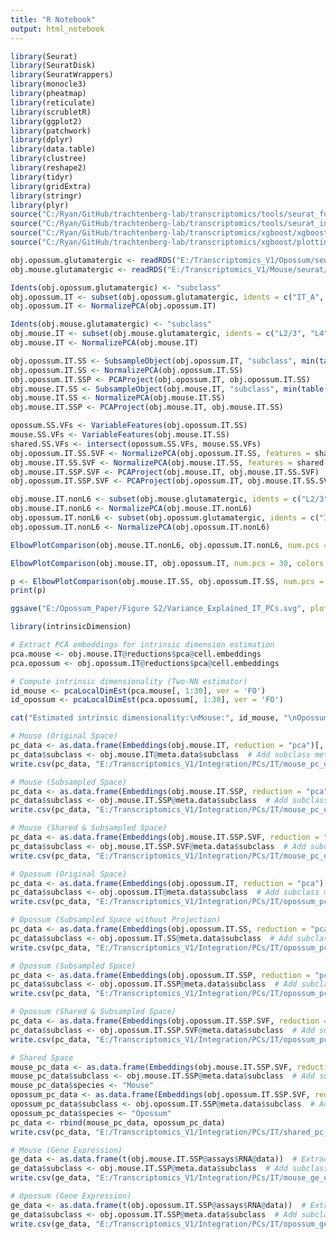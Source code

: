 ```yaml
---
title: "R Notebook"
output: html_notebook
---
```



```r

library(Seurat)
library(SeuratDisk)
library(SeuratWrappers)
library(monocle3)
library(pheatmap)
library(reticulate)
library(scrubletR)
library(ggplot2)
library(patchwork)
library(dplyr)
library(data.table)
library(clustree)
library(reshape2)
library(tidyr)
library(gridExtra)
library(stringr)
library(plyr)
source("C:/Ryan/GitHub/trachtenberg-lab/transcriptomics/tools/seurat_functions.R")
source("C:/Ryan/GitHub/trachtenberg-lab/transcriptomics/tools/seurat_integration_functions.R")
source("C:/Ryan/GitHub/trachtenberg-lab/transcriptomics/xgboost/xgboost_train.R")
source("C:/Ryan/GitHub/trachtenberg-lab/transcriptomics/xgboost/plottingFxns.R")

obj.opossum.glutamatergic <- readRDS("E:/Transcriptomics_V1/Opossum/seurat/opossum_v1_glutamatergic_processed.rds")
obj.mouse.glutamatergic <- readRDS("E:/Transcriptomics_V1/Mouse/seurat/mouse_v1_P38_glutamatergic_processed.rds")

```


```r

Idents(obj.opossum.glutamatergic) <- "subclass"
obj.opossum.IT <- subset(obj.opossum.glutamatergic, idents = c("IT_A", "IT_B", "IT_C", "IT_D"))
obj.opossum.IT <- NormalizePCA(obj.opossum.IT)

Idents(obj.mouse.glutamatergic) <- "subclass"
obj.mouse.IT <- subset(obj.mouse.glutamatergic, idents = c("L2/3", "L4", "L5IT", "L6IT"))
obj.mouse.IT <- NormalizePCA(obj.mouse.IT)

```


```r

obj.opossum.IT.SS <- SubsampleObject(obj.opossum.IT, "subclass", min(table(obj.opossum.IT$subclass)))
obj.opossum.IT.SS <- NormalizePCA(obj.opossum.IT.SS)
obj.opossum.IT.SSP <- PCAProject(obj.opossum.IT, obj.opossum.IT.SS)
obj.mouse.IT.SS <- SubsampleObject(obj.mouse.IT, "subclass", min(table(obj.mouse.IT$subclass)))
obj.mouse.IT.SS <- NormalizePCA(obj.mouse.IT.SS)
obj.mouse.IT.SSP <- PCAProject(obj.mouse.IT, obj.mouse.IT.SS)

opossum.SS.VFs <- VariableFeatures(obj.opossum.IT.SS)
mouse.SS.VFs <- VariableFeatures(obj.mouse.IT.SS)
shared.SS.VFs <- intersect(opossum.SS.VFs, mouse.SS.VFs)
obj.opossum.IT.SS.SVF <- NormalizePCA(obj.opossum.IT.SS, features = shared.SS.VFs)
obj.mouse.IT.SS.SVF <- NormalizePCA(obj.mouse.IT.SS, features = shared.SS.VFs)
obj.mouse.IT.SSP.SVF <- PCAProject(obj.mouse.IT, obj.mouse.IT.SS.SVF)
obj.opossum.IT.SSP.SVF <- PCAProject(obj.opossum.IT, obj.mouse.IT.SS.SVF)

```


```r

obj.mouse.IT.nonL6 <- subset(obj.mouse.glutamatergic, idents = c("L2/3", "L4", "L5IT"))
obj.mouse.IT.nonL6 <- NormalizePCA(obj.mouse.IT.nonL6)
obj.opossum.IT.nonL6 <- subset(obj.opossum.glutamatergic, idents = c("IT_A", "IT_B", "IT_C"))
obj.opossum.IT.nonL6 <- NormalizePCA(obj.opossum.IT.nonL6)

ElbowPlotComparison(obj.mouse.IT.nonL6, obj.opossum.IT.nonL6, num.pcs = 30, colors = c('#AAAAAA', '#C692B8'))

```


```r

ElbowPlotComparison(obj.mouse.IT, obj.opossum.IT, num.pcs = 30, colors = c('#AAAAAA', '#C692B8'))

```


```r

p <- ElbowPlotComparison(obj.mouse.IT.SS, obj.opossum.IT.SS, num.pcs = 30, colors = c('#AAAAAA', '#C692B8'))
print(p)

ggsave("E:/Opossum_Paper/Figure S2/Variance_Explained_IT_PCs.svg", plot = p, width = 5, height = 3)

```


```r

library(intrinsicDimension)

# Extract PCA embeddings for intrinsic dimension estimation
pca.mouse <- obj.mouse.IT@reductions$pca@cell.embeddings
pca.opossum <- obj.opossum.IT@reductions$pca@cell.embeddings

# Compute intrinsic dimensionality (Two-NN estimator)
id_mouse <- pcaLocalDimEst(pca.mouse[, 1:30], ver = 'FO')
id_opossum <- pcaLocalDimEst(pca.opossum[, 1:30], ver = 'FO')

cat("Estimated intrinsic dimensionality:\nMouse:", id_mouse, "\nOpossum:", id_opossum)

```


```r

# Mouse (Original Space)
pc_data <- as.data.frame(Embeddings(obj.mouse.IT, reduction = "pca")[, 1:30])  # Extract first 3 PCs
pc_data$subclass <- obj.mouse.IT@meta.data$subclass  # Add subclass metadata
write.csv(pc_data, "E:/Transcriptomics_V1/Integration/PCs/IT/mouse_pc_data_with_subclass.csv", row.names = FALSE)

# Mouse (Subsampled Space)
pc_data <- as.data.frame(Embeddings(obj.mouse.IT.SSP, reduction = "pca")[, 1:30])  # Extract first 3 PCs
pc_data$subclass <- obj.mouse.IT.SSP@meta.data$subclass  # Add subclass metadata
write.csv(pc_data, "E:/Transcriptomics_V1/Integration/PCs/IT/mouse_pc_data_subsample_with_subclass.csv", row.names = FALSE)

# Mouse (Shared & Subsampled Space)
pc_data <- as.data.frame(Embeddings(obj.mouse.IT.SSP.SVF, reduction = "pca")[, 1:30])  # Extract first 3 PCs
pc_data$subclass <- obj.mouse.IT.SSP.SVF@meta.data$subclass  # Add subclass metadata
write.csv(pc_data, "E:/Transcriptomics_V1/Integration/PCs/IT/mouse_pc_data_shared_subsample_with_subclass.csv", row.names = FALSE)

# Opossum (Original Space)
pc_data <- as.data.frame(Embeddings(obj.opossum.IT, reduction = "pca")[, 1:30])  # Extract first 3 PCs
pc_data$subclass <- obj.opossum.IT@meta.data$subclass  # Add subclass metadata
write.csv(pc_data, "E:/Transcriptomics_V1/Integration/PCs/IT/opossum_pc_data_with_subclass.csv", row.names = FALSE)

# Opossum (Subsampled Space without Projection)
pc_data <- as.data.frame(Embeddings(obj.opossum.IT.SS, reduction = "pca")[, 1:30])  # Extract first 3 PCs
pc_data$subclass <- obj.opossum.IT.SS@meta.data$subclass  # Add subclass metadata
write.csv(pc_data, "E:/Transcriptomics_V1/Integration/PCs/IT/opossum_pc_data_subsample_noproject_with_subclass.csv", row.names = FALSE)

# Opossum (Subsampled Space)
pc_data <- as.data.frame(Embeddings(obj.opossum.IT.SSP, reduction = "pca")[, 1:30])  # Extract first 3 PCs
pc_data$subclass <- obj.opossum.IT.SSP@meta.data$subclass  # Add subclass metadata
write.csv(pc_data, "E:/Transcriptomics_V1/Integration/PCs/IT/opossum_pc_data_subsample_with_subclass.csv", row.names = FALSE)

# Opossum (Shared & Subsampled Space)
pc_data <- as.data.frame(Embeddings(obj.opossum.IT.SSP.SVF, reduction = "pca")[, 1:30])  # Extract first 3 PCs
pc_data$subclass <- obj.opossum.IT.SSP.SVF@meta.data$subclass  # Add subclass metadata
write.csv(pc_data, "E:/Transcriptomics_V1/Integration/PCs/IT/opossum_pc_data_shared_subsample_with_subclass.csv", row.names = FALSE)

# Shared Space
mouse_pc_data <- as.data.frame(Embeddings(obj.mouse.IT.SSP.SVF, reduction = "pca")[, 1:30])  # Extract first 3 PCs
mouse_pc_data$subclass <- obj.mouse.IT.SSP@meta.data$subclass  # Add subclass metadata
mouse_pc_data$species <- "Mouse"
opossum_pc_data <- as.data.frame(Embeddings(obj.opossum.IT.SSP.SVF, reduction = "pca")[, 1:30])  # Extract first 3 PCs
opossum_pc_data$subclass <- obj.opossum.IT.SSP@meta.data$subclass  # Add subclass metadata
opossum_pc_data$species <- "Opossum"
pc_data <- rbind(mouse_pc_data, opossum_pc_data)
write.csv(pc_data, "E:/Transcriptomics_V1/Integration/PCs/IT/shared_pc_data_subsample_with_subclass.csv", row.names = FALSE)

```


```r

# Mouse (Gene Expression)
ge_data <- as.data.frame(t(obj.mouse.IT.SSP@assays$RNA@data))  # Extract first 3 PCs
ge_data$subclass <- obj.mouse.IT.SSP@meta.data$subclass  # Add subclass metadata
write.csv(ge_data, "E:/Transcriptomics_V1/Integration/PCs/IT/mouse_ge_data_subsample_with_subclass.csv", row.names = FALSE)

# Opossum (Gene Expression)
ge_data <- as.data.frame(t(obj.opossum.IT.SSP@assays$RNA@data))  # Extract first 3 PCs
ge_data$subclass <- obj.opossum.IT.SSP@meta.data$subclass  # Add subclass metadata
write.csv(ge_data, "E:/Transcriptomics_V1/Integration/PCs/IT/opossum_ge_data_subsample_with_subclass.csv", row.names = FALSE)

```

